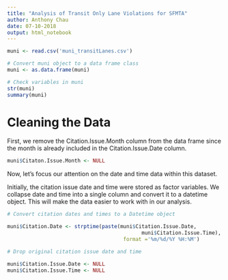 ```yaml
---
title: "Analysis of Transit Only Lane Violations for SFMTA"
author: Anthony Chau
date: 07-10-2018
output: html_notebook
---
```



```r
muni <- read.csv('muni_transitLanes.csv')

# Convert muni object to a data frame class
muni <- as.data.frame(muni)

# Check variables in muni
str(muni)
summary(muni)

```
# Cleaning the Data

First, we remove the Citation.Issue.Month column from the data frame since the
month is already included in the Citation.Issue.Date column.
```r
muni$Citaton.Issue.Month <- NULL
```

Now, let's focus our attention on the date and time data within this dataset.

Initially, the citation issue date and time were stored as factor variables. We collapse date and time into a single column and convert it to a datetime object. This will make the data easier to work with in our analysis.
```r
# Convert citation dates and times to a Datetime object

muni$Citation.Date <- strptime(paste(muni$Citation.Issue.Date, 
                                            muni$Citation.Issue.Time), 
                                      format ='%m/%d/%Y %H:%M')

# Drop original citation issue date and time

muni$Citation.Issue.Date <- NULL
muni$Citation.Issue.Time <- NULL

```


